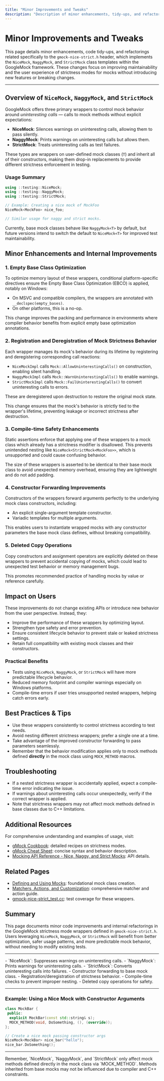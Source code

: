 ```yaml
---
title: "Minor Improvements and Tweaks"
description: "Description of minor enhancements, tidy-ups, and refactorings that improve maintainability or user experience without introducing new features or breaking changes."
---
```


# Minor Improvements and Tweaks

This page details minor enhancements, code tidy-ups, and refactorings related specifically to the `gmock-nice-strict.h` header, which implements the `NiceMock`, `NaggyMock`, and `StrictMock` class templates within the GoogleMock framework. These changes focus on improving maintainability and the user experience of strictness modes for mocks without introducing new features or breaking changes.

---

## Overview of `NiceMock`, `NaggyMock`, and `StrictMock`

GoogleMock offers three primary wrappers to control mock behavior around *uninteresting calls* — calls to mock methods without explicit expectations:

- **NiceMock<T>**: Silences warnings on uninteresting calls, allowing them to pass silently.
- **NaggyMock<T>**: Prints warnings on uninteresting calls but allows them.
- **StrictMock<T>**: Treats uninteresting calls as test failures.

These types are wrappers on user-defined mock classes (`T`) and inherit all of their constructors, making them drop-in replacements to provide different strictness enforcement in testing.

### Usage Summary

```cpp
using ::testing::NiceMock;
using ::testing::NaggyMock;
using ::testing::StrictMock;

// Example: Creating a nice mock of MockFoo
NiceMock<MockFoo> nice_foo;

// Similar usage for naggy and strict mocks.
```

Currently, base mock classes behave like `NaggyMock<T>` by default, but future versions intend to switch the default to `NiceMock<T>` for improved test maintainability.

## Minor Enhancements and Internal Improvements

### 1. Empty Base Class Optimization

To optimize memory layout of these wrappers, conditional platform-specific directives ensure the Empty Base Class Optimization (EBCO) is applied, notably on Windows:

- On MSVC and compatible compilers, the wrappers are annotated with `__declspec(empty_bases)`.
- On other platforms, this is a no-op.

This change improves the packing and performance in environments where compiler behavior benefits from explicit empty base optimization annotations.

### 2. Registration and Deregistration of Mock Strictness Behavior

Each wrapper manages its mock's behavior during its lifetime by registering and deregistering corresponding call reactions:

- `NiceMockImpl` calls `Mock::AllowUninterestingCalls()` on construction, enabling silent handling.
- `NaggyMockImpl` calls `Mock::WarnUninterestingCalls()` to enable warnings.
- `StrictMockImpl` calls `Mock::FailUninterestingCalls()` to convert uninteresting calls to errors.

These are deregistered upon destruction to restore the original mock state.

This change ensures that the mock's behavior is strictly tied to the wrapper's lifetime, preventing leakage or incorrect strictness after destruction.

### 3. Compile-time Safety Enhancements

Static assertions enforce that applying one of these wrappers to a mock class which already has a strictness modifier is disallowed. This prevents unintended nesting like `NiceMock<StrictMock<MockFoo>>`, which is unsupported and could cause confusing behavior.

The size of these wrappers is asserted to be identical to their base mock class to avoid unexpected memory overhead, ensuring they are lightweight and do not add padding.

### 4. Constructor Forwarding Improvements

Constructors of the wrappers forward arguments perfectly to the underlying mock class constructors, including:

- An explicit single-argument template constructor.
- Variadic templates for multiple arguments.

This enables users to instantiate wrapped mocks with any constructor parameters the base mock class defines, without breaking compatibility.

### 5. Deleted Copy Operations

Copy constructors and assignment operators are explicitly deleted on these wrappers to prevent accidental copying of mocks, which could lead to unexpected test behavior or memory management bugs.

This promotes recommended practice of handling mocks by value or reference carefully.

## Impact on Users

These improvements do not change existing APIs or introduce new behavior from the user perspective. Instead, they:

- Improve the performance of these wrappers by optimizing layout.
- Strengthen type safety and error prevention.
- Ensure consistent lifecycle behavior to prevent stale or leaked strictness settings.
- Retain full compatibility with existing mock classes and their constructors.

### Practical Benefits

- Tests using `NiceMock`, `NaggyMock`, or `StrictMock` will have more predictable lifecycle behavior.
- Reduced memory footprint and compiler warnings especially on Windows platforms.
- Compile-time errors if user tries unsupported nested wrappers, helping catch errors early.

## Best Practices & Tips

- Use these wrappers consistently to control strictness according to test needs.
- Avoid nesting different strictness wrappers; prefer a single one at a time.
- Take advantage of the improved constructor forwarding to pass parameters seamlessly.
- Remember that the behavior modification applies only to mock methods defined **directly** in the mock class using `MOCK_METHOD` macros.

## Troubleshooting

- If a nested strictness wrapper is accidentally applied, expect a compile-time error indicating the issue.
- If warnings about uninteresting calls occur unexpectedly, verify if the correct wrapper is applied.
- Note that strictness wrappers may not affect mock methods defined in base classes due to C++ limitations.

## Additional Resources

For comprehensive understanding and examples of usage, visit:

- [gMock Cookbook](https://google.github.io/googletest/gmock_cook_book.html#NiceStrictNaggy): detailed recipes on strictness modes.
- [gMock Cheat Sheet](https://google.github.io/googletest/gmock_cheat_sheet.html#NiceStrictNaggy): concise syntax and behavior description.
- [Mocking API Reference - Nice, Naggy, and Strict Mocks](../api-reference/mocking-apis/nice-strict-mocks): API details.

## Related Pages

- [Defining and Using Mocks](../api-reference/mocking-apis/defining-mocks): foundational mock class creation.
- [Matchers, Actions, and Customization](../api-reference/mocking-apis/matchers-actions): comprehensive matcher and action guide.
- [gmock-nice-strict_test.cc](googlemock/test/gmock-nice-strict_test.cc): test coverage for these wrappers.

## Summary

This page documents minor code improvements and internal refactorings in the GoogleMock strictness mode wrappers defined in `gmock-nice-strict.h`. Users leveraging `NiceMock`, `NaggyMock`, or `StrictMock` will benefit from better optimization, safer usage patterns, and more predictable mock behavior, without needing to modify existing tests.

---

<CardGroup cols={2}>
<Card title="Key Types">
- `NiceMock<T>`: Suppresses warnings on uninteresting calls.
- `NaggyMock<T>`: Prints warnings for uninteresting calls.
- `StrictMock<T>`: Converts uninteresting calls into failures.
</Card>
<Card title="Core Functionalities">
- Constructor forwarding to base mock class.
- Registration/deregistration of strictness behavior.
- Compile-time checks to prevent improper nesting.
- Deleted copy operations for safety.
</Card>
</CardGroup>

---

### Example: Using a Nice Mock with Constructor Arguments

```cpp
class MockBar {
 public:
  explicit MockBar(const std::string& s);
  MOCK_METHOD(void, DoSomething, (), (override));
};

// Create a nice mock passing constructor args
NiceMock<MockBar> nice_bar("hello");
nice_bar.DoSomething();
```

---

<Info>
  Remember, `NiceMock`, `NaggyMock`, and `StrictMock` only affect mock methods defined directly in the mock class via `MOCK_METHOD`. Methods inherited from base mocks may not be influenced due to compiler and C++ constraints.
</Info>